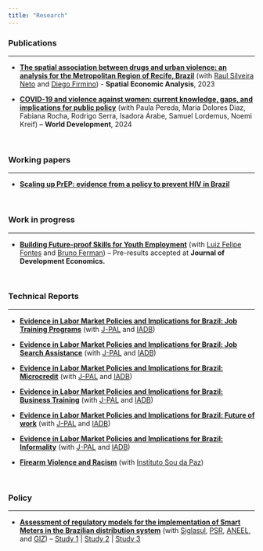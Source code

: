 ---
title: "Research"
---

### Publications

------------------------------------------------------------------------

-   [[**The spatial association between drugs and urban violence: an analysis for the Metropolitan Region of Recife, Brazil**]{.underline}](https://www.tandfonline.com/doi/abs/10.1080/17421772.2023.2186474) (with [Raul Silveira Neto](https://scholar.google.com.br/citations?user=Sd_8u4IAAAAJ&hl=en) and [Diego Firmino](https://ideas.repec.org/f/pfi233.html)) - **Spatial Economic Analysis**, 2023

-   [[**COVID-19 and violence against women: current knowledge, gaps, and implications for public policy**]{.underline}](https://www.sciencedirect.com/science/article/abs/pii/S0305750X23002796) (with Paula Pereda, Maria Dolores Diaz, Fabiana Rocha, Rodrigo Serra, Isadora Árabe, Samuel Lordemus, Noemi Kreif) -- **World Development**, 2024

\

### Working papers

------------------------------------------------------------------------

-   [[**Scaling up PrEP: evidence from a policy to prevent HIV in Brazil**]{.underline}](https://bibliotecadigital.fgv.br/dspace/handle/10438/32015)

\

### Work in progress

------------------------------------------------------------------------

-   [**Building Future-proof Skills for Youth Employment**](https://www.dropbox.com/scl/fi/j4c1dlpffdeg75s94er88/pap_online_version.pdf?rlkey=a3z5ujd1hb91icbqm41dswerx&dl=0) (with [Luiz Felipe Fontes](https://sites.google.com/view/luizfelipefontes) and [Bruno Ferman](https://sites.google.com/site/brunoferman/home)) -- Pre-results accepted at **Journal of Development Economics.**

\

### Technical Reports

------------------------------------------------------------------------

-   [[**Evidence in Labor Market Policies and Implications for Brazil: Job Training Programs**]{.underline}](https://www.povertyactionlab.org/publication/evidence-labor-market-policies-and-implications-brazil-job-training-programs?lang=en) (with [J-PAL](https://www.povertyactionlab.org/) and [IADB](https://www.iadb.org/))

-   [**Evidence in Labor Market Policies and Implications for Brazil: Job Search Assistance**]{.underline} (with [J-PAL](https://www.povertyactionlab.org/) and [IADB](https://www.iadb.org/))

-   [**Evidence in Labor Market Policies and Implications for Brazil: Microcredit**]{.underline} (with [J-PAL](https://www.povertyactionlab.org/) and [IADB](https://www.iadb.org/))

-   [**Evidence in Labor Market Policies and Implications for Brazil: Business Training**]{.underline} (with [J-PAL](https://www.povertyactionlab.org/) and [IADB](https://www.iadb.org/))

-   [**Evidence in Labor Market Policies and Implications for Brazil: Future of work**]{.underline} (with [J-PAL](https://www.povertyactionlab.org/) and [IADB](https://www.iadb.org/))

-   [**Evidence in Labor Market Policies and Implications for Brazil: Informality**]{.underline} (with [J-PAL](https://www.povertyactionlab.org/) and [IADB](https://www.iadb.org/))

-   [[**Firearm Violence and Racism**]{.underline}](https://soudapaz.org/wp-content/uploads/2022/05/Firearm_violence_and_racism-1.pdf) (with [Instituto Sou da Paz](https://soudapaz.org/))

\

### Policy

------------------------------------------------------------------------

- [**Assessment of regulatory models for the implementation of Smart Meters in the Brazilian distribution system**](https://antigo.aneel.gov.br/web/guest/tomadas-de-subsidios?p_auth=nRLZfCTs&p_p_id=participacaopublica_WAR_participacaopublicaportlet&p_p_lifecycle=1&p_p_state=normal&p_p_mode=view&p_p_col_id=column-2&p_p_col_count=1&_participacaopublica_WAR_participacaopublicaportlet_ideParticipacaoPublica=3869&_participacaopublica_WAR_participacaopublicaportlet_javax.portlet.action=visualizarParticipacaoPublica) (with [Siglasul](http://www.siglasul.com.br/), [PSR](https://www.psr-inc.com/pt-br/), [ANEEL](https://www.gov.br/aneel/pt-br), and [GIZ](https://www.giz.de/en/worldwide/12055.html)) – [Study 1](https://antigo.aneel.gov.br/web/guest/tomadas-de-subsidios?p_p_id=participacaopublica_WAR_participacaopublicaportlet&p_p_lifecycle=2&p_p_state=normal&p_p_mode=view&p_p_cacheability=cacheLevelPage&p_p_col_id=column-2&p_p_col_count=1&_participacaopublica_WAR_participacaopublicaportlet_ideDocumento=53471&_participacaopublica_WAR_participacaopublicaportlet_tipoFaseReuniao=fase&_participacaopublica_WAR_participacaopublicaportlet_jspPage=%2Fhtml%2Fpp%2Fvisualizar.jsp) \| [Study 2](https://antigo.aneel.gov.br/web/guest/tomadas-de-subsidios?p_p_id=participacaopublica_WAR_participacaopublicaportlet&p_p_lifecycle=2&p_p_state=normal&p_p_mode=view&p_p_cacheability=cacheLevelPage&p_p_col_id=column-2&p_p_col_count=1&_participacaopublica_WAR_participacaopublicaportlet_ideDocumento=53472&_participacaopublica_WAR_participacaopublicaportlet_tipoFaseReuniao=fase&_participacaopublica_WAR_participacaopublicaportlet_jspPage=%2Fhtml%2Fpp%2Fvisualizar.jsp) \| [Study 3](https://antigo.aneel.gov.br/web/guest/tomadas-de-subsidios?p_p_id=participacaopublica_WAR_participacaopublicaportlet&p_p_lifecycle=2&p_p_state=normal&p_p_mode=view&p_p_cacheability=cacheLevelPage&p_p_col_id=column-2&p_p_col_count=1&_participacaopublica_WAR_participacaopublicaportlet_ideDocumento=53473&_participacaopublica_WAR_participacaopublicaportlet_tipoFaseReuniao=fase&_participacaopublica_WAR_participacaopublicaportlet_jspPage=%2Fhtml%2Fpp%2Fvisualizar.jsp)
